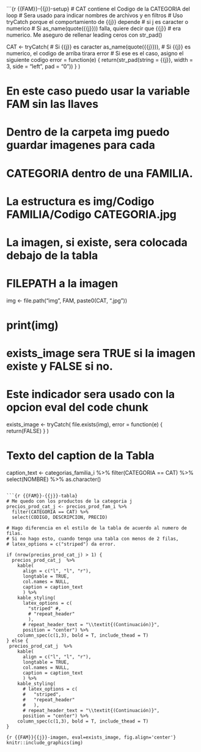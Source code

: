 ```{r {{FAM}}-{{j}}-setup}
# CAT contiene el Codigo de la CATEGORIA del loop
# Sera usado para indicar nombres de archivos y en filtros
# Uso tryCatch porque el comportamiento de {{j}} depende
# si j es caracter o numerico
# Si as_name(quote({{j}})) falla, quiere decir que {{j}}
# era numerico. Me aseguro de rellenar leading ceros con str_pad()

CAT <- tryCatch(
  # Si {{j}} es caracter
  as_name(quote({{j}})),
  # Si {{j}} es numerico, el codigo de arriba tirara error
  # Si ese es el caso, asigno el siguiente codigo
  error = function(e) {
    return(str_pad(string = {{j}},
                   width = 3,
                   side = "left",
                   pad =  "0"))
        }
  )

# En este caso puedo usar la variable FAM sin las llaves

# Dentro de la carpeta img puedo guardar imagenes para cada 
# CATEGORIA dentro de una FAMILIA.
# La estructura es img/Codigo FAMILIA/Codigo CATEGORIA.jpg
# La imagen, si existe, sera colocada debajo de la tabla

# FILEPATH a la imagen
img <- file.path("img", FAM, paste0(CAT, ".jpg"))

# print(img)

# exists_image sera TRUE si la imagen existe y FALSE si no.
# Este indicador sera usado con la opcion eval del code chunk
exists_image <- tryCatch(
  file.exists(img),
  error = function(e) {
    return(FALSE)
    }
  )

# Texto del caption de la Tabla
caption_text <- 
  categorias_familia_i %>% 
  filter(CATEGORIA == CAT) %>% 
  select(NOMBRE) %>% 
  as.character()
```

```{r {{FAM}}-{{j}}-tabla}
# Me quedo con los productos de la categoria j
precios_prod_cat_j <- precios_prod_fam_i %>% 
  filter(CATEGORIA == CAT) %>% 
  select(CODIGO, DESCRIPCION, PRECIO)

# Hago diferencia en el estilo de la tabla de acuerdo al numero de filas.
# Si no hago esto, cuando tengo una tabla con menos de 2 filas,
# latex_options = c("striped") da error.

if (nrow(precios_prod_cat_j) > 1) {
  precios_prod_cat_j  %>%
    kable(
      align = c("l", "l", "r"),
      longtable = TRUE, 
      col.names = NULL,
      caption = caption_text
      ) %>% 
    kable_styling(
      latex_options = c(
        "striped" #,
        # "repeat_header"
        ),
      # repeat_header_text = "\\textit{(Continuación)}",
      position = "center") %>%
    column_spec(c(1,3), bold = T, include_thead = T)
} else {
 precios_prod_cat_j  %>%
    kable(
      align = c("l", "l", "r"),
      longtable = TRUE, 
      col.names = NULL,
      caption = caption_text
      ) %>% 
    kable_styling(
      # latex_options = c(
      #   "striped",
      #   "repeat_header"
      #   ),
      # repeat_header_text = "\\textit{(Continuación)}",
      position = "center") %>%
    column_spec(c(1,3), bold = T, include_thead = T)
}

```

<!-- Este code chunk sera evaluado si existe una imagen para la CATEGORIA -->

```{r {{FAM}}{{j}}-imagen, eval=exists_image, fig.align='center'}
knitr::include_graphics(img)
```
